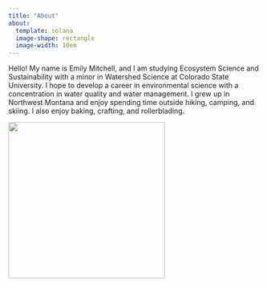 ```yaml
---
title: "About"
about: 
  template: solana
  image-shape: rectangle
  image-width: 10em
---
```


Hello! My name is Emily Mitchell, and I am studying Ecosystem Science and Sustainability with a minor in Watershed Science at Colorado State University. I hope to develop a career in environmental science with a concentration in water quality and water management. I grew up in Northwest Montana and enjoy spending time outside hiking, camping, and skiing. I also enjoy baking, crafting, and rollerblading.

![](images/EmilyMitchell.jpeg){fig-align="center" width="312"}
